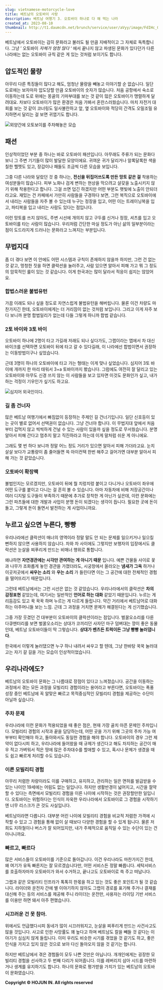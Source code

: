 ```yaml
---
slug: vietnamese-motorcycle-love
title: 베트남의 오토바이 사랑
description: 베트남 여행기 3. 오토바이 하나로 다 해 먹는 나라
created_at: 2023-08-10
thumbnail: http://t1.daumcdn.net/brunch/service/user/aVyy/image/FdIHc_QMQ6lqSavvb9Lo1uOeVbI.JPG
---
```


베트남에서 오토바이는 감히 문화라고 불러도 될 만큼 지배적이고 그 자체로 독특합니다. 그냥 ’ 오토바이 _자체가 엄청 많다 ‘_ 에서 끝나지
않고 파생된 문화가 있다던가 다른 나라에는 없는 오토바이 규칙 같은 게 있는 것처럼 보이기도 합니다.

## 압도적인 물량

아무리 다른 특징들이 많다고 해도, 엄청난 물량을 빼놓고 이야기할 순 없습니다. 일단 도로에는 보자마자 압도당할 만큼 오토바이의 숫자가
많습니다. 처음 공항에서 숙소로 이동하는데 도로 위에는 몽골의 기마부대를 보는 것 같이 많은 오토바이가 맹렬하게 달려대요. 차보다 오토바이가
많은 환경은 처음 가봐서 혼란스러웠습니다. 마치 자전거 대회를 보는 것 같이 코너링도 일사불란하고 앞, 옆 오토바이와 적당히 간격도 오밀조밀
유지하면서 달리는 걸 보면 귀엽기도 합니다.

![](http://t1.daumcdn.net/brunch/service/user/aVyy/image/WZb5SI4Yz0Kq9pCZH4HUlsKi4FE.jpg)외양간에
오토보이를 주차해놓은 모습

## 패션

인상적이었던 부분 중 하나는 바로 오토바이 패션입니다. 아무래도 주류가 되는 문화다 보니 그 주변 기기들이 많이 발달한 모양이에요. 귀여운
귀가 달리거나 알록달록한 색을 칠한 헬멧도 있고, 장갑이나 패들도 조금씩 다른 모습을 보입니다.

그중 다른 나라와 달랐던 것 중 하나는, **전신을 뒤집어쓰도록 만든 망토 같은 걸** 착용하는 여성분들이 많습니다. 피부 노화나 검게
변하는 현상을 막으려고 살갗을 노출시키지 않기 위해 착용한다고 합니다. 그걸 쓰면 덥긴 하겠지만 어떤 부분도 햇빛에 노출이 안되더라고요.
재밌는 건 카페에서 가만히 사람들을 구경하다 보면, 그런 복직으로 오토바이에서 내리는 사람들을 자주 볼 수 있는데 누구는 정장을 입고, 어떤
이는 트레이닝복을 입고, 파티복을 입고 내리는 사람도 있다는 점입니다.

이런 망토를 쓰지 않아도, 주변 시선에 개의치 않고 구두를 신거나 정장, 셔츠를 입고 오토바이를 타는 사람이 많습니다. 우리처럼 간단한 마실
정도가 아닌 삶의 일부분이라는 점이 도드라지게 드러나는 문화라고 느껴지는 부분입니다.

## 무법지대

좀 더 겪다 보면 이 안에도 어떤 시스템과 규칙이 존재하지 않을까 하지만, 그런 건 없는 것 같고, 멍청한 짓을 하면 클락션을 눌러주고,
사람 있으면 알아서 피해 가고 뭐 그 정도의 암묵적인 룰이 있는 것 같습니다. 이게 한국과는 많이 달라서 적응이 쉽지는 않았어요.

### 합법스러운 불법유턴

가끔 이래도 되나 싶을 정도로 자연스럽게 불법유턴을 해버립니다. 물론 이건 차량도 마찬가지긴 한데, 오토바이에게는 더 거리낌이 없는 것처럼
보입니다. 그리고 이게 자주 보다 보니까 분명 합법일리가 없는데 다들 그렇게 하니까 합법 같습니다.

### 2토 바이와 3토 바이

오토바이 하나에 2명이 타고 가길래 저래도 되나 싶다가도, 그랩이라는 앱에서 차 대신 바이크를 선택하면 오토바이 뒤에 타고 갈 수 있다길래,
이 나라에선 합법이면서 권장하는 이동방법이구나 싶었습니다.

근데 3명이 하나의 오토바이에 타고 가는 형태는 이게 맞나 싶었습니다. 심지어 3토 바이에 개까지 한 마리 태워서 3+a 토바이까지
봤습니다. 그럼에도 여전히 잘 달리고 있는 오토바이와 아무도 신경 쓰지 않는 이 사람들을 보고 있자면 이것도 문화인가 싶고, 내가 하는
걱정이 기우인가 싶기도 하고요.

![](http://t1.daumcdn.net/brunch/service/user/aVyy/image/Vsv3v5NOPMmeYG63WF1L2cmUeAw.JPG)심지어
외국인이다.

### 길 좀 건너자

많은 베트남 여행기에서 빠짐없이 등장하는 주제인 길 건너기입니다. 일단 신호등이 있는 곳이 별로 없어서 선택권이 없습니다. 그냥 건너야
합니다. 이 무법지대 앞에서 처음부터 겁먹지 않고 씩씩하게 건널 수 있는 사람이 있을까 싶을 정도로 무서웠습니다. 분명 알아서 피해 간다고
멈추지 말고 직진하라고 하는데 이게 말처럼 쉬운 게 아니에요.

그래도 몇 번 하다 보니까 정말 어느 정도 거리가 있으면 알아서 피해 가더라고요. 눈치 살살 보다가 교통량이 좀 줄어들면 쓱 아이컨택 한번
해주고 걸어가면 대부분 알아서 피해 가는 것 같았습니다.

### 오토바이 확장팩

불법인지는 모르겠지만, 오토바이 뒤에 뭘 치렁치렁 붙이고 다니거나 오토바이 좌우에 어떤 도구를 붙이고 다니는 걸 흔히 볼 수 있습니다. 아마
자동차에 비해 저장공간이나 여러 디지털 도구들이 부족하기 때문에 추가로 장착한 게 아닌가 싶은데, 이런 문화에는 그런 파츠들에 대한 개발과
사업이 분명 돈이 되겠다는 생각이 듭니다. 필요한 곳에 돈이 돌고, 그렇게 돈이 돌면서 발전하는 게 사업이니까요.

## 누르고 싶으면 누른다, 빵빵

우리나라에선 클락션이 매너의 영역이라 정말 말도 안 되는 문제를 일으키거나 일으킬 뻔하지 않으면 사용하지 않습니다. 차와 차 사이에도
그렇지만 보행자의 입장에서도 클락션은 눈살을 찌푸리게 만드는 비매너 행위로 통합니다.

왜냐하면 **자연경관에는 시각만 관여하는 게 아니기 때문** 입니다. 예쁜 건물들 사이로 꽃과 나무가 조화롭게 놓인 경관을 가졌더라도,
시궁창에서 올라오는 **냄새가 그윽** 하거나 이곳저곳에서 **싸우는 소리** 와 **우는 소리** 가 들린다면 이는 그 공간에 대한
전체적인 경험을 떨어뜨리기 때문입니다.

그런데 베트남에서는 그런 시선은 없는 것 같았습니다. 우리나라에서의 클락션은 **차의 감정표현** 같았는데, 여기서는 일반적인 **언어로
하는 대화** 같았기 때문입니다. 누르는 게 리듬감도 있고 꾹 꾹꾹 하며 누르는 게 다르게 들립니다. 약간 거리에서 베트남어로 대화하는
아주머니들 보는 느낌. 근데 그 과정을 거치면 문제가 해결된다는 게 신기했습니다.

그중 가장 웃겼던 건 대부분이 오토바이의 클락션이라는 점입니다. 벌꿀오소리를 다룬 다큐멘터리를 보면 벌꿀오소리는 상대가 코끼리던 사자던 마구
덤벼대는 깡이 좋은 동물인데, 베트남 오토바이들이 딱 그렇습니다. **상대가 벤츠든 트럭이든 그냥 빵빵 눌러댑니다**.

한국에서 이렇게 눌러댔으면 누구 하나 내려서 싸우고 할 텐데, 그냥 한바탕 꾹꾹 눌러대고는 자기 갈 길을 가는 모습이 인상적이었습니다.

## 우리나라에도?

베트남의 오토바이 문화는 그 나름대로 장점이 있다고 느껴졌습니다. 공간을 이동하는 과정에서 겪는 모든 과정을 모빌리티 경험이라는 용어라고
부른다면, 오토바이는 폭풍 성장 중인 베트남에 꼭 알맞은 빠르고 목적중심적인 모빌리티 경험을 제공하는 수단이 아닐까 싶습니다.

### 주차 문제

우리나라에 이런 문화가 적용되었을 때 좋은 점은, 현재 가장 골치 아픈 문제인 주차입니다. 모빌리티 경험의 시작과 끝을 담당하는데, 어떤
곳을 가기 위해 그곳의 주차 가능 여부부터 확인해야 하고, 돌아와서도 동일한 경험을 해야 합니다. 오토바이의 경우 그런 제약이 없다시피
하고, 우리나라에 들어왔을 때 규제가 생긴다고 해도 차지하는 공간이 매우 적고 가벼워서 적은 땅에 많은 주차대수를 할애할 수 있고, 혹시나
문제가 생겼을 때도 쉽고 빠르게 처리할 수도 있습니다.

### 이른 모빌리티 경험

아무리 저렴한 차량이라도 이를 구매하고, 유지하고, 관리하는 일은 면허를 발급받을 수 있는 나이인 19세에는 어림도 없는 일입니다. 하지만
생활반경이 넓어지고, 시간을 절약할 수 있다는 측면에서 모빌리티 경험을 이른 나이에 시작하는 것은 권장할만한 일입니다. 오토바이는 위험하다는
인식이 자욱한 우리나라에서 오토바이로 그 경험을 시작하기엔 너무 리스크가 큰 것도 사실입니다.

베트남이라면 다릅니다. 대부분 어린 나이에 모빌리티 경험을 비교적 저렴한 가격에 시작할 수 있고 그 경험을 통해 없이 살 때보다 다양한
경험을 할 수 있게 됩니다. 물론 저희도 지하철이나 버스가 잘 되어있지만, 내가 주체적으로 움직일 수 있는 수단이 있는 건 아니니까요.

### 빠르고, 빠르다

많은 서비스들이 오토바이를 기준으로 돌아갑니다. 이건 우리나라도 마찬가지긴 한데, 왜 여기가 유독 빠른지는 잘 모르겠습니다만, 어떤 서비스든
정말 빠릅니다. 세탁서비스를 호출하자마자 오토바이가 와서 수거하고, 끝나고도 오토바이로 쓱 주고 떠납니다.

그랩과 같은 모빌리티 인프라가 톡톡히 한몫을 하고 있는 것도 좋은 포인트가 될 것 같습니다. 라이더와 운전자 간에 별 이야기하지 않아도
그랩이 경로를 표기해 주거나 결재를 대신해 주는 등의 서비스를 제공해 주니 라이더는 운전만, 사용자는 라이딩 기반 서비스를 이용만 하면 돼서
아주 편했습니다.

### 시끄러운 건 못 참아.

위에서도 언급했다시피 동네가 많이 시끄러워지고, 눈살을 찌푸리게 만드는 사건사고도 많을 것입니다. 사고로 인한 사망률도 꽤 높다고 하며
베트남도 칼을 빼들 것 같다는 이야기가 심심치 않게 들립니다. 이미 우리도 비슷한 시기를 겪었을 것 같기도 하고, 좋은 인식을 가지고 있지
않은 것으로 보아 다신 돌아오지 않을 것 같기는 합니다.

하지만 베트남에서 겪은 경험들이 모두 나쁜 것만은 아닙니다. 개개인에게는 굉장한 모빌리티 경험을 선사하고 두 번째 다리가 되어줍니다. 이를
레버리지 삼아 시드를 마련하거나 생계를 유지하기도 합니다. 하나의 문화로 평가받을 가치가 있는 베트남의 오토바이 문화였습니다.

**Copyright © HOJUN IN. All rights reserved**

